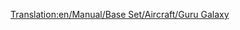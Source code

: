 [[Translation:en/Manual/Base Set/Aircraft/Guru Galaxy]]

{{fr/Avion|Nom=Guru Galaxy
|Image=[[File:en/LockheedTristar.png|Guru Galaxy]]
|Coût=51 269 (102 538)
|Vitesse=947 km/h (592 MPH)
|Entretien=6 328 (12 656)
|Conception=1969
|Vie=20
|Capacité=240 passagers & 35 sacs de courrier
|Description=Avion trimoteur. Haute capacité.
|Réalité=[https://www.wikipedia.org/wiki/fr:Lockheed L-1011 Lockheed Tristar]
}}